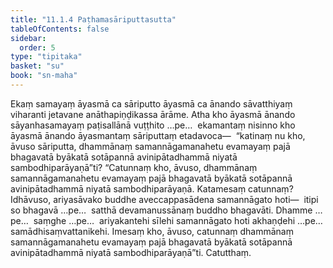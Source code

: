 ```yaml
---
title: "11.1.4 Paṭhamasāriputtasutta"
tableOfContents: false
sidebar:
  order: 5
type: "tipitaka"
basket: "su"
book: "sn-maha"
---
```



<DynamicBreadcrumb />

<Division number="1000" book="sn-maha" bookNo="14" page="301">

<Paragraph number="1805" book="sn-maha">
Ekaṃ samayaṃ āyasmā ca sāriputto āyasmā ca ānando sāvatthiyaṃ viharanti jetavane anāthapiṇḍikassa ārāme. Atha kho āyasmā ānando sāyanhasamayaṃ paṭisallānā vuṭṭhito …pe…  ekamantaṃ nisinno kho āyasmā ānando āyasmantaṃ sāriputtaṃ etadavoca—  “katinaṃ nu kho, āvuso sāriputta, dhammānaṃ samannāgamanahetu evamayaṃ pajā bhagavatā byākatā sotāpannā avinipātadhammā niyatā sambodhiparāyaṇā”ti? “Catunnaṃ kho, āvuso, dhammānaṃ samannāgamanahetu evamayaṃ pajā bhagavatā byākatā sotāpannā avinipātadhammā niyatā sambodhiparāyaṇā.
</Paragraph>

<Paragraph number="1806" book="sn-maha">
Katamesaṃ catunnaṃ? Idhāvuso, ariyasāvako buddhe aveccappasādena samannāgato hoti—  itipi so bhagavā …pe…  satthā devamanussānaṃ buddho bhagavāti. Dhamme …pe…  saṃghe …pe…  ariyakantehi sīlehi samannāgato hoti akhaṇḍehi …pe…  samādhisaṃvattanikehi. Imesaṃ kho, āvuso, catunnaṃ dhammānaṃ samannāgamanahetu evamayaṃ pajā bhagavatā byākatā sotāpannā avinipātadhammā niyatā sambodhiparāyaṇā”ti.

</Paragraph>
</Division>

<Paragraph number="1807" type="center" book="sn-maha">
Catutthaṃ.
</Paragraph>